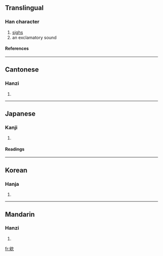 {{see|唉}}

==Translingual==
===Han character===
{{Han char|rn=76|rad=欠|as=07|sn=11|four=2748<sub>2</sub>|canj=戈大弓人 (IKNO)}}
# [[sighs]]
# an exclamatory sound
====References====
{{Han ref|kx=0568.070|dkj=16090|dj=0956.190|hdz=32140.110|uh=6B38|ud=27448|bh=D5D9|bd=54745}}

----
==Cantonese==
===Hanzi===
{{yue-hanzi|jyut=|y=aai2, ei6 oi1}}
# {{defn|Cantonese}}

----
==Japanese==
===Kanji===
{{ja-kanji|grade=|rs=欠07}}
# {{defn|Japanese}} 
====Readings====
{{ja-readings|on=[[あい]] (ai), [[かい]] (kai)|kun=[[なげく]] (nageku)}}

----
==Korean==
===Hanja===
{{ko-hanja|hangeul=애|eumhun=|rv=ae|mr=ae|y=ay}}
# {{defn|Korean}}

----
==Mandarin==
===Hanzi===
{{cmn-hanzi|pin=[[ǎi]] ([[ai3]])|wg=ai<sup>3</sup>}}
# {{defn|Mandarin}}

[[fr:欸]]